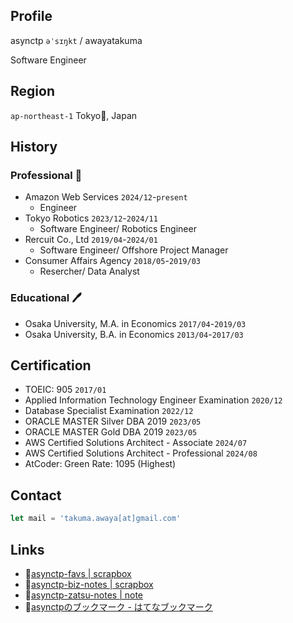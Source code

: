 ## Profile

asynctp `əˈsɪŋkt` / awayatakuma

Software Engineer

## Region

`ap-northeast-1` Tokyo🗼, Japan

## History

### Professional 💼

- Amazon Web Services `2024/12`-`present`
  - Engineer
- Tokyo Robotics `2023/12`-`2024/11`
  - Software Engineer/ Robotics Engineer
- Rercuit Co., Ltd `2019/04`-`2024/01`
  - Software Engineer/ Offshore Project Manager
- Consumer Affairs Agency `2018/05`-`2019/03`
  - Resercher/ Data Analyst

### Educational 🖊️

- Osaka University, M.A. in Economics `2017/04`-`2019/03`
- Osaka University, B.A. in Economics `2013/04`-`2017/03`

## Certification

- TOEIC: 905 `2017/01`
- Applied Information Technology Engineer Examination `2020/12`
- Database Specialist Examination `2022/12`
- ORACLE MASTER Silver DBA 2019 `2023/05`
- ORACLE MASTER Gold DBA 2019 `2023/05`
- AWS Certified Solutions Architect - Associate `2024/07`
- AWS Certified Solutions Architect - Professional `2024/08`
- AtCoder: Green Rate: 1095 (Highest)

## Contact

```javascript
let mail = 'takuma.awaya[at]gmail.com'
```

## Links

- 📒[asynctp-favs | scrapbox](https://scrapbox.io/asynctp-favs/)
- 📕[asynctp-biz-notes | scrapbox](https://scrapbox.io/awayatakuma-biz-notes/)
- 📝[asynctp-zatsu-notes | note](https://note.com/asynctp/)
- 🔖[asynctpのブックマーク - はてなブックマーク](https://b.hatena.ne.jp/asynctp/bookmark)
